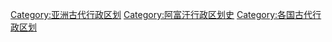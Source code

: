 [[Category:亚洲古代行政区划|Category:亚洲古代行政区划]]
[[Category:阿富汗行政区划史|Category:阿富汗行政区划史]]
[[Category:各国古代行政区划|Category:各国古代行政区划]]